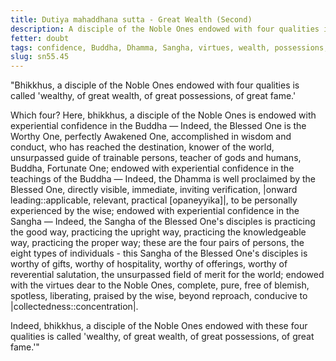 ```yaml
---
title: Dutiya mahaddhana sutta - Great Wealth (Second)
description: A disciple of the Noble Ones endowed with four qualities is called 'wealthy, of great wealth, of great possessions, of great fame.'
fetter: doubt
tags: confidence, Buddha, Dhamma, Sangha, virtues, wealth, possessions, fame, sn, sn45-56, sn55
slug: sn55.45
---
```


"Bhikkhus, a disciple of the Noble Ones endowed with four qualities is called 'wealthy, of great wealth, of great possessions, of great fame.'

Which four? Here, bhikkhus, a disciple of the Noble Ones is endowed with experiential confidence in the Buddha — Indeed, the Blessed One is the Worthy One, perfectly Awakened One, accomplished in wisdom and conduct, who has reached the destination, knower of the world, unsurpassed guide of trainable persons, teacher of gods and humans, Buddha, Fortunate One; endowed with experiential confidence in the teachings of the Buddha — Indeed, the Dhamma is well proclaimed by the Blessed One, directly visible, immediate, inviting verification, |onward leading::applicable, relevant, practical [opaneyyika]|, to be personally experienced by the wise; endowed with experiential confidence in the Sangha — Indeed, the Sangha of the Blessed One's disciples is practicing the good way, practicing the upright way, practicing the knowledgeable way, practicing the proper way; these are the four pairs of persons, the eight types of individuals - this Sangha of the Blessed One's disciples is worthy of gifts, worthy of hospitality, worthy of offerings, worthy of reverential salutation, the unsurpassed field of merit for the world; endowed with the virtues dear to the Noble Ones, complete, pure, free of blemish, spotless, liberating, praised by the wise, beyond reproach, conducive to |collectedness::concentration|.

Indeed, bhikkhus, a disciple of the Noble Ones endowed with these four qualities is called 'wealthy, of great wealth, of great possessions, of great fame.'"